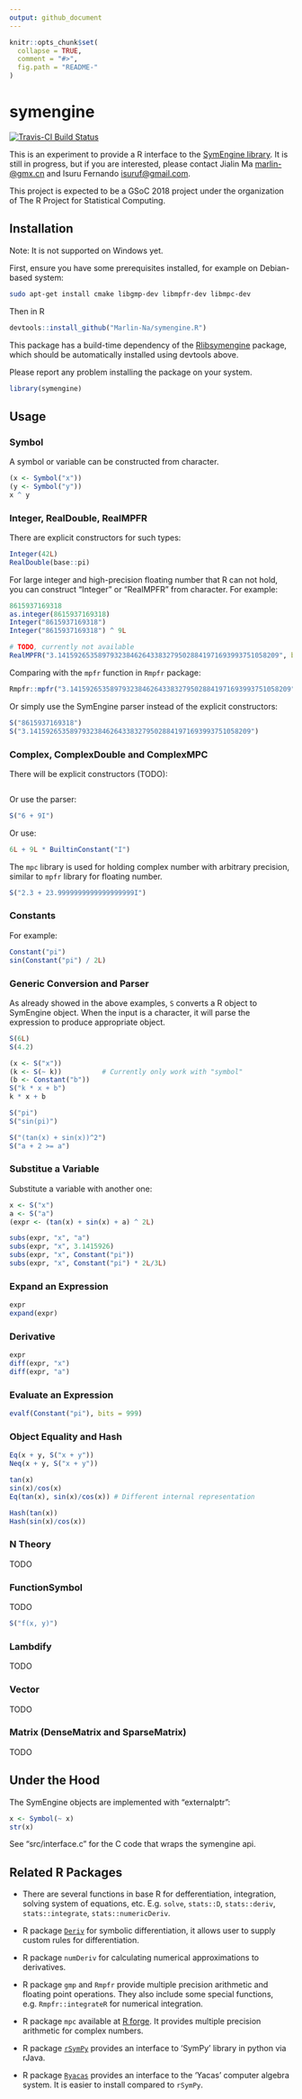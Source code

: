 ```yaml
---
output: github_document
---
```


<!-- README.md is generated from README.Rmd. Please edit that file -->

```r
knitr::opts_chunk$set(
  collapse = TRUE,
  comment = "#>",
  fig.path = "README-"
)
```

# symengine


[![Travis-CI Build Status](https://travis-ci.org/Marlin-Na/symengine.R.svg?branch=master)](https://travis-ci.org/Marlin-Na/symengine.R)


This is an experiment to provide a R interface to the
[SymEngine library](https://github.com/symengine/symengine).
It is still in progress, but if you are interested, please contact
Jialin Ma <marlin-@gmx.cn> and Isuru Fernando <isuruf@gmail.com>.

This project is expected to be a GSoC 2018 project under the organization
of The R Project for Statistical Computing.


## Installation

Note: It is not supported on Windows yet.

First, ensure you have some prerequisites installed, for example on Debian-based
system:

```sh
sudo apt-get install cmake libgmp-dev libmpfr-dev libmpc-dev
```

Then in R

```r
devtools::install_github("Marlin-Na/symengine.R")
```

This package has a build-time dependency of the
[Rlibsymengine](https://github.com/marlin-na/Rlibsymengine) package,
which should be automatically installed using devtools above.

Please report any problem installing the package on your system.

```r
library(symengine)
```


## Usage

### Symbol

A symbol or variable can be constructed from character.

```r
(x <- Symbol("x"))
(y <- Symbol("y"))
x ^ y
```

### Integer, RealDouble, RealMPFR

There are explicit constructors for such types:

```r
Integer(42L)
RealDouble(base::pi)
```

For large integer and high-precision floating number that R can not hold,
you can construct "Integer" or "RealMPFR" from character. For example:

```r
8615937169318
as.integer(8615937169318)
Integer("8615937169318")
Integer("8615937169318") ^ 9L
```

```r
# TODO, currently not available
RealMPFR("3.1415926535897932384626433832795028841971693993751058209", bits = 70)
```

Comparing with the `mpfr` function in `Rmpfr` package:

```r
Rmpfr::mpfr("3.1415926535897932384626433832795028841971693993751058209", precbits = 70)
```

Or simply use the SymEngine parser instead of the explicit constructors:

```r
S("8615937169318")
S("3.1415926535897932384626433832795028841971693993751058209")
```

### Complex, ComplexDouble and ComplexMPC

There will be explicit constructors (TODO):

```r
```

Or use the parser:

```r
S("6 + 9I")
```

Or use:

```r
6L + 9L * BuiltinConstant("I")
```

The `mpc` library is used for holding complex number with arbitrary precision,
similar to `mpfr` library for floating number.

```r
S("2.3 + 23.9999999999999999999I")
```

### Constants

For example:

```r
Constant("pi")
sin(Constant("pi") / 2L)
```

### Generic Conversion and Parser

As already showed in the above examples, `S` converts a R object to SymEngine object.
When the input is a character, it will parse the expression to produce appropriate object.

```r
S(6L)
S(4.2)
```

```r
(x <- S("x"))
(k <- S(~ k))          # Currently only work with "symbol"
(b <- Constant("b"))
S("k * x + b")
k * x + b
```

```r
S("pi")
S("sin(pi)")
```

```r
S("(tan(x) + sin(x))^2")
S("a + 2 >= a")
```

### Substitue a Variable

Substitute a variable with another one:

```r
x <- S("x")
a <- S("a")
(expr <- (tan(x) + sin(x) + a) ^ 2L)
```

```r
subs(expr, "x", "a")
subs(expr, "x", 3.1415926)
subs(expr, "x", Constant("pi"))
subs(expr, "x", Constant("pi") * 2L/3L)
```

### Expand an Expression

```r
expr
expand(expr)
```

### Derivative

```r
expr
diff(expr, "x")
diff(expr, "a")
```

### Evaluate an Expression

```r
evalf(Constant("pi"), bits = 999)
```

### Object Equality and Hash

```r
Eq(x + y, S("x + y"))
Neq(x + y, S("x + y"))
```

```r
tan(x)
sin(x)/cos(x)
Eq(tan(x), sin(x)/cos(x)) # Different internal representation
```

```r
Hash(tan(x))
Hash(sin(x)/cos(x))
```

### N Theory

TODO

### FunctionSymbol

TODO

```r
S("f(x, y)")
```

### Lambdify

TODO

### Vector

TODO

### Matrix (DenseMatrix and SparseMatrix)

TODO


## Under the Hood

The SymEngine objects are implemented with "externalptr":

```r
x <- Symbol(~ x)
str(x)
```

See "src/interface.c" for the C code that wraps the symengine api.


## Related R Packages

- There are several functions in base R for defferentiation, integration, solving
  system of equations, etc. E.g. `solve`, `stats::D`, `stats::deriv`, `stats::integrate`,
  `stats::numericDeriv`.

- R package [`Deriv`](https://github.com/sgsokol/Deriv) for symbolic differentiation,
  it allows user to supply custom rules for differentiation.
- R package `numDeriv` for calculating numerical approximations to derivatives.

- R package `gmp` and `Rmpfr` provide multiple precision arithmetic and floating
  point operations. They also include some special functions, e.g. `Rmpfr::integrateR`
  for numerical integration.

- R package `mpc` available at [R forge](http://mpc.r-forge.r-project.org/). It
  provides multiple precision arithmetic for complex numbers.

- R package [`rSymPy`](https://cran.r-project.org/web/packages/rSymPy/index.html)
  provides an interface to 'SymPy' library in python via rJava.
- R package [`Ryacas`](https://cran.r-project.org/web/packages/Ryacas/index.html)
  provides an interface to the 'Yacas' computer algebra system.
  It is easier to install compared to `rSymPy`.

